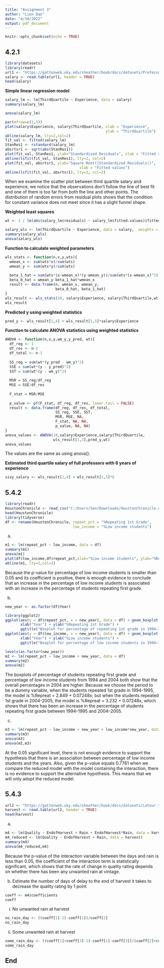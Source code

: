 ---
title: "Assignment 3"
author: "Lien Dao"
date: "4/10/2022"
output: pdf_document
---

```{r setup, include=FALSE}
knitr::opts_chunk$set(echo = TRUE)
```
## 4.2.1
```{r}
library(datasets)
library(readr)
url1 <- "https://gattonweb.uky.edu/sheather/book/docs/datasets/ProfessorSalaries.txt"
salary <- read.table(url1, header = TRUE)
head(salary)
```

\hfill

**Simple linear regression model**
```{r}
salary_lm <- lm(ThirdQuartile ~ Experience, data = salary)
summary(salary_lm)

anova(salary_lm)
```

```{r}
par(mfrow=c(1,3))
plot(salary$Experience, salary$ThirdQuartile, xlab = "Experience", 
                                              ylab = "ThirdQuartile")
abline(salary_lm, lty=2,col=2)
fit_val <- fitted(salary_lm)
StanRes1 <- rstandard(salary_lm)
absrtsr1 <- sqrt(abs(StanRes1))
plot(fit_val, StanRes1, ylab="Standardized Residuals", xlab = "Fitted values")
abline(lsfit(fit_val, StanRes1), lty=2, col=2)
plot(fit_val, absrtsr1, ylab="Square Root(|Standardized Residuals|)", 
                                  xlab = "Fitted values")
abline(lsfit(fit_val, absrtsr1), lty=2, col=2)
```
When we examine the scatter plot between third quartile salary and experience, 
we notice that the observations don't follow the line of best fit and one of them 
is too far from both the line and other points. The distribution of random errors 
from residual plots shows that the condition for constant variance does not meet 
since it has a slight funnel shape. 

\hfill

\break 

**Weighted least squares**
```{r}
wt <- 1 / lm(abs(salary_lm$residuals) ~ salary_lm$fitted.values)$fitted.values^2

salary_wls <- lm(ThirdQuartile ~ Experience, data = salary,  weights = wt)
summary(salary_wls)
anova(salary_wls)
```

\hfill

**Function to calculate weighted parameters**
```{r}
wls_stats <- function(n,x,y,wts){
  wmean_x <- sum(wts*x)/sum(wts)
  wmean_y <- sum(wts*y)/sum(wts)
  
  beta_1_hat = sum(wts*(x-wmean_x)*(y-wmean_y))/sum(wts*(x-wmean_x)^2)
  beta_0_hat = wmean_y-beta_1_hat*wmean_x
  result <- data.frame(n, wmean_x, wmean_y,
                       beta_0_hat, beta_1_hat)
}
wls_result <- wls_stats(10, salary$Experience, salary$ThirdQuartile,wt)
wls_result
```

\hfill

**Predicted y using weighted statistics**
```{r}
pred_y <- wls_result[1,4] + wls_result[1,5]*salary$Experience
```

\hfill

**Function to calculate ANOVA statistics using weighted statistics**
```{r}
ANOVA <- function(n,x,y,wm_y,y_pred, wt){
  df_reg <- 1
  df_res <- n-2
  df_total <- n-1
  
  SS_reg = sum(wt*(y_pred - wm_y)^2)
  SSE = sum(wt*(y - y_pred)^2)
  SST = sum(wt*(y - wm_y)^2)
  
  MSR = SS_reg/df_reg
  MSE = SSE/df_res
  
  F_stat = MSR/MSE
  
  p_value <- pf(F_stat, df_reg, df_res, lower.tail = FALSE)
  result <- data.frame(df_reg, df_res, df_total,
                       SS_reg, SSE, SST,
                       MSR, MSE, NA,
                       F_stat, NA, NA,
                       p_value, NA, NA)
}
anova_values <- ANOVA(10,salary$Experience,salary$ThirdQuartile,
                      wls_result[1,3],pred_y,wt)
anova_values
```

The values are the same as using anova().

\hfill

**Estimated third quartile salary of full professors with 6 years of experience**
```{r}
sixy_salary <- wls_result[1,4] + wls_result[1,5]*6
```

\break

## 5.4.2
```{r, message=FALSE}
library(readr)
HoustonChronicle <- read_csv("C:/Users/Sen/Downloads/HoustonChronicle.csv")
head(HoustonChronicle)
library(tidyverse)
df <- rename(HoustonChronicle, repeat_pct = "%Repeating 1st Grade", 
                               low_income = "%Low income students")
```

\hfill

a)
```{r}
m1 <- lm(repeat_pct ~ low_income, data = df) 
summary(m1)
anova(m1)
plot(df$low_income,df$repeat_pct,xlab="%Low income students", ylab="%Repeating 1st Grade", axes=FALSE)
abline(m1, lty=2,col=2)
```
Because the p-value for percentage of low income students is smaller than 0.05 and its coefficient is positive, there is enough evidence to conclude that an increase in the percentage of low income students is associated with an increase in the percentage of students repeating first grade. 

\hfill

b)
```{r}
new_year <- as.factor(df$Year)

library(ggplot2)
ggplot(aes(y = df$repeat_pct, x = new_year), data = df) + geom_boxplot() +
       xlab("Year") + ylab("%Repeating 1st Grade") + 
       ggtitle("Boxplot for percentage of repeating 1st grade in 1994–1995 and 2004–2005")
ggplot(aes(y = df$low_income, x = new_year), data = df) + geom_boxplot() + 
       xlab("Year") + ylab("%Low income students") + 
       ggtitle("Boxplot for percentage of low income students in 1994–1995 and 2004–2005")

levels(as.factor(new_year))
m2 <- lm(repeat_pct ~ low_income + new_year, data = df)
summary(m2)
anova(m2)
```
The boxplots of percentage of students repeating first grade and percentage of low income students from 1994 and 2004 both show that the overall percentages in 2004 are higher. Because we choose the period to be a dummy variable, when the students repeated 1st grade in 1994-1995, the model is %Repreat = 2.849 + 0.07248x; but when the students repeated 1st grade in 2004-2005, the model is %Repreat = 3.232 + 0.07248x, which shows that there has been an increase in the percentage of students repeating first grade between 1994–1995 and 2004–2005.

\hfill

c)
```{r}
m3 <- lm(repeat_pct ~ low_income + new_year + low_income*new_year, data = df)
summary(m3)
anova(m3)
anova(m1,m3)
```
At the 0.05 significant level, there is not enough evidence to support the hypothesis that there is an association between percentage of low income students and the years. Also, given the p-value equals 0.7761 when we compare the reduced model with the model containing the interaction, there is no evidence to support the alternative hypothesis. This means that we will only adopt the reduced model. 

\hfill

\break


## 5.4.3

```{r}
url2 <- "https://gattonweb.uky.edu/sheather/book/docs/datasets/Latour.txt"
harvest <- read.table(url2, header = TRUE)
head(harvest)
```

\hfill

a)
```{r}
m4 <- lm(Quality ~ EndofHarvest + Rain + EndofHarvest*Rain, data = harvest)
m4_reduced <- lm(Quality ~ EndofHarvest + Rain, data = harvest)
summary(m4)
anova(m4_reduced,m4)
```

\hfill

Because the p-value of the interaction variable between the days and rain is less than 0.05, the coefficient of the interaction term is statistically significant, which shows that the rate of change in quality rating depends on whether there has been any unwanted rain at vintage.

\hfill

b) Estimate the number of days of delay to the end of harvest it takes to decrease the quality rating by 1 point
```{r}
coeff <- m4$coefficients
coeff
```
(i) No unwanted rain at harvest 
```{r}
no_rain_day <- ((coeff[1]-1)-coeff[1])/coeff[2]
no_rain_day
```
(ii) Some unwanted rain at harvest 
```{r}
some_rain_day <- ((coeff[1]+coeff[3]-1)-coeff[1]-coeff[3])/(coeff[2]+coeff[4])
some_rain_day
```

\hfill

## End
